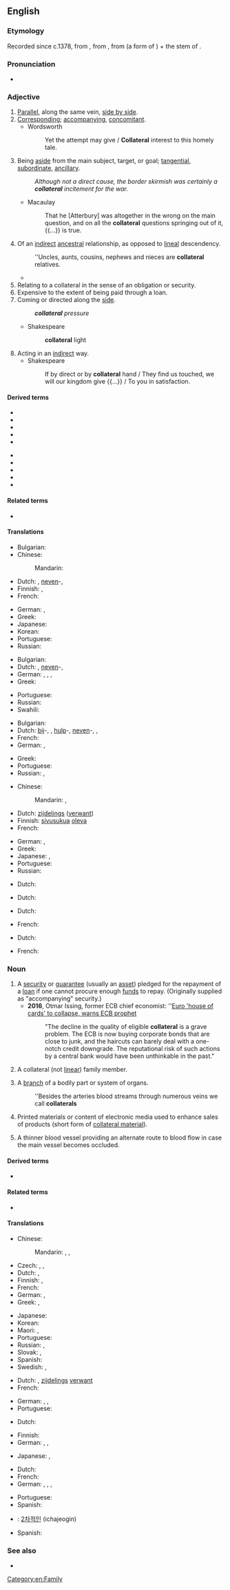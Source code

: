 {{also|collatéral}}
==English==

===Etymology===
Recorded since c.1378, from {{etyl|fro|en}}, from {{etyl|ML.|en}} {{m|la|collateralis|collaterālis}}, from {{etyl|la|en}} {{m|la|col-||together with}} (a form of {{m|la|con-}}) + the stem of {{m|la|latus||side}}.

===Pronunciation===
* {{IPA|/kəˈlætəɹəl/|lang=en}}

===Adjective===
{{en-adj|-}}

# [[parallel|Parallel]], along the same vein, [[side by side]].
# [[corresponding|Corresponding]]; [[accompanying]], [[concomitant]].
#* Wordsworth
#*: Yet the attempt may give / '''Collateral''' interest to this homely tale.
# Being [[aside]] from the main subject, target, or goal; [[tangential]], [[subordinate]], [[ancillary]].
#: ''Although not a direct cause, the border skirmish was certainly a '''collateral''' incitement for the war.''
#: {{ux|en|'''collateral''' damage}}
#* Macaulay
#*: That he [Atterbury] was altogether in the wrong on the main question, and on all the '''collateral''' questions springing out of it, {{...}} is true.
# Of an [[indirect]] [[ancestral]] relationship, as opposed to [[lineal]] descendency.
#: ''Uncles, aunts, cousins, nephews and nieces are '''collateral''' relatives.
#* {{quote-text|year=1885|author=[[w:Richard Francis Burton|Richard Burton]]|title=The Book of the Thousand Nights and a Night|volume=5|passage=The pure blood all descends from five '''collateral''' lines called Al-Khamsah (the Cinque).}}
# Relating to a collateral in the sense of an obligation or security.
# Expensive to the extent of being paid through a loan.
# Coming or directed along the [[side]].
#: '''''collateral''' pressure''
#* Shakespeare
#*: '''collateral''' light
# Acting in an [[indirect]] way.
#* Shakespeare
#*: If by direct or by '''collateral''' hand / They find us touched, we will our kingdom give {{...}} / To you in satisfaction.

====Derived terms====
{{der-top}}
* {{l|en|collateral artery}}
* {{l|en|collateral circulation}}
* {{l|en|collateral damage}}
* {{l|en|collateral form}}
* {{l|en|collateral material}}
{{der-mid}}
* {{l|en|collateral security}}
* {{l|en|collateral vein}}
* {{l|en|collateral vessel}}
* {{l|en|collaterality}}
* {{l|en|collaterally}}
{{der-bottom}}

====Related terms====
* {{l|en|lateral}}

====Translations====
{{trans-top|parallel, along the same vein}}
* Bulgarian: {{t+|bg|успореден}}
* Chinese:
*: Mandarin: {{t+|cmn|旁系|alt=旁系的|tr=pángxì de|sc=Hani}}
* Dutch: {{t|nl|collateraal}}, [[neven]]-, {{t+|nl|zijdelings}}
* Finnish: {{t+|fi|rinnakkainen}}, {{t|fi|rinnakkais-}}
* French: {{t+|fr|collatéral|m}}
{{trans-mid}}
* German: {{t|de|nebeneinanderliegend}}, {{t+|de|benachbart}}
* Greek: {{t+|el|παράλληλος|m|sc=Grek}}
* Japanese: {{t|ja|傍系の|tr=bōkei no}}
* Korean: {{t|ko|평행한}}
* Portuguese: {{t|pt|colateral}}
* Russian: {{t+|ru|боково́й}}
{{trans-bottom}}

{{trans-top|corresponding, accompanying}}
* Bulgarian: {{t+|bg|съпътствуващ}}
* Dutch: {{t|nl|collateraal}}, [[neven]]-, {{t+|nl|begeleidend}}
* German: {{t+|de|Neben-}}, {{t+|de|Bei-}}, {{t+|de|begleitend}}, {{t|de|Begleit-}}
* Greek: {{t+|el|συμπληρωματικός|m|sc=Grek}}
{{trans-mid}}
* Portuguese: {{t|pt|colateral}}
* Russian: {{t+|ru|сопу́тствующий}}
* Swahili: {{t+|sw|dhamana}}
{{trans-bottom}}

{{trans-top|aside from the main subject, target}}
* Bulgarian: {{t+|bg|косвен}}
* Dutch: [[bij]]-, {{t+|nl|bijkomstig}}, [[hulp]]-, [[neven]]-, {{t+|nl|subsidiair}}, {{t+|nl|zijdelings}}
* French: {{t+|fr|collatéral|m}}
* German: {{t|de|hinzukommend}}, {{t+|de|Bei-}}
{{trans-mid}}
* Greek: {{t+|el|παράπλευρος|m|sc=Grek}}
* Portuguese: {{t|pt|colateral}}
* Russian: {{t+|ru|побо́чный}}, {{t+|ru|ко́свенный}}
{{trans-bottom}}

{{trans-top|of an indirect family relationship}}
* Chinese:
*: Mandarin: {{t+|cmn|旁系親屬|sc=Hani}}, {{t+|cmn|旁系亲属|tr=pángxì qīnshǔ}}
* Dutch: [[zijdelings]] ([[verwant]])
* Finnish: [[sivusuku]]a [[oleva]]
* French: {{t+|fr|collatéral|m}}
{{trans-mid}}
* German: {{t+|de|entfernt}}, {{t+|de|weitläufig}}
* Greek: {{t+|el|έμμεσος|m|sc=Grek}}
* Japanese: {{t|ja|傍系親族の|tr=bōkei-shinzoku no}}, {{t|ja|傍系縁者の|tr=bōkei-enja no}}
* Portuguese: {{t|pt|colateral}}
* Russian: {{t+|ru|боково́й}}
{{trans-bottom}}

{{trans-top|related to an obligation or security}}
* Dutch: {{t-needed|nl}}
{{trans-mid}}
{{trans-bottom}}

{{trans-top|expensive}}
* Dutch: {{t-needed|nl}}
{{trans-mid}}
{{trans-bottom}}

{{trans-top|coming alongside}}
* Dutch: {{t-needed|nl}}
{{trans-mid}}
* French: {{t+|fr|collatéral|m}}
{{trans-bottom}}

{{trans-top|acting indirectly}}
* Dutch: {{t-needed|nl}}
{{trans-mid}}
* French: {{t+|fr|indirect|m}}
{{trans-bottom}}

===Noun===
{{wikipedia}}
{{en-noun}}

# A [[security]] or [[guarantee]] (usually an [[asset]]) pledged for the repayment of a [[loan]] if one cannot procure enough [[fund]]s to repay. (Originally supplied as "accompanying" security.)
#* '''2016''', Otmar Issing, former ECB chief economist: ''[http://www.telegraph.co.uk/business/2016/10/16/euro-house-of-cards-to-collapse-warns-ecb-prophet/ Euro 'house of cards' to collapse, warns ECB prophet]
#*: "The decline in the quality of eligible '''collateral''' is a grave problem. The ECB is now buying corporate bonds that are close to junk, and the haircuts can barely deal with a one-notch credit downgrade. The reputational risk of such actions by a central bank would have been unthinkable in the past."
# {{lb|en|now|_|rare}} A collateral (not [[linear]]) family member.
# A [[branch]] of a bodily part or system of organs.
#: ''Besides the arteries blood streams through numerous veins we call '''collaterals'''
# {{lb|en|marketing}} Printed materials or content of electronic media used to enhance sales of products (short form of [[collateral material]]).
# A thinner blood vessel providing an alternate route to blood flow in case the main vessel becomes occluded.

====Derived terms====
* {{l|en|marketing collateral}}

====Related terms====
* {{l|en|lateral}}

====Translations====
{{trans-top|security or guarantee}}
* Chinese:
*: Mandarin: {{t+|cmn|擔保|sc=Hani}}, {{t+|cmn|担保|tr=dānbǎo|sc=Hani}}, {{t+|cmn|抵押品|tr=dǐyāpǐn|sc=Hani}}
* Czech: {{t|cs|kolaterál|m}}, {{t|cs|zajištění|n}}, {{t|cs|zástava|f}}
* Dutch: {{t+|nl|onderpand|n}}, {{t+|nl|pand|n}}
* Finnish: {{t+|fi|pantti}}, {{t+|fi|vakuus}}
* French: {{t+|fr|nantissement|m}}
* German: {{t+|de|Sicherheit|f}}, {{t+|de|Pfand|m}}
* Greek: {{t+|el|εχέγγυο|n|sc=Grek}}, {{t+|el|εγγύηση|f|sc=Grek}}
{{trans-mid}}
* Japanese: {{t+|ja|担保|tr=たんぽ, tanpo|sc=Jpan}}
* Korean: {{t+|ko|담보물}}
* Maori: {{t|mi|punga}}, {{t|mi|moni punga}}
* Portuguese: {{t+|pt|garantia|f}}
* Russian: {{t+|ru|поручи́тельство|n}}, {{t+|ru|зало́г|m}}
* Slovak: {{t|sk|záloha|f}}, {{t|sk|zástava|f}}
* Spanish: {{t+|es|prenda|f}}
* Swedish: {{t+|sv|pant}}, {{t+|sv|säkerhet|c}}
{{trans-bottom}}

{{trans-top|collateral relative}}
* Dutch: {{t|nl|nevenverwant|m}}, [[zijdelings]] [[verwant]] {{g|m}}
* French: {{t+|fr|collatéral|m}}
{{trans-mid}}
* German: {{t|de|entfernter Verwandter|m}}, {{t|de|entfernte Verwandte|f}}, {{t|de|weitläufige Verwandtschaft|f}}
* Portuguese: {{t|pt|colateral|m}}
{{trans-bottom}}

{{trans-top|branch of a bodily part}}
* Dutch: {{t|nl|vertakking}}
{{trans-mid}}
{{trans-bottom}}

{{trans-top|printed materials to enhance sales}}
* Finnish: {{t+|fi|vakuus}}
* German: {{t|de|Werbematerial|n}}, {{t|de|Marketing-Material|n}}, {{t|de|Begleitmaterial}}
{{trans-mid}}
* Japanese: {{t+|ja|パンフレット|tr=panfuretto}}, {{t|ja|カタログ|tr=katarogu}}
{{trans-bottom}}

{{trans-top|thinner blood vessel}}
* Dutch: {{t|nl|collateraal|n}}
* French: {{t+|fr|collatérale|f}}
* German: {{t|de|Umgehungsgefäß|n}}, {{t|de|Kollateralgefäß|n}}, {{t|de|Kollaterale|f}}, {{t|de|Nebengefäß|n}}
{{trans-mid}}
* Portuguese: {{t|pt|colateral}}
* Spanish: {{t|es|colateral}}
{{trans-bottom}}

{{checktrans-top}}
* {{ttbc|ko}}: [[2차적인]] (ichajeogin)
{{trans-mid}}
* Spanish: {{t-check|es|aval}}
{{trans-bottom}}

===See also===
* {{l|en|mortgage}}

[[Category:en:Family]]